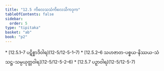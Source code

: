```yaml
---
title: "12.5 ကိလေသသံကိလေသိကဒုက"
tableOfContents: false
sidebar:
  order: 5
type: "tipitaka"
basket: "ab"
book: "p2"
---
```



<DynamicBreadcrumb />



<TableOfContents book="p2" section="12.5">
* [12.5.1–7 ပဋိစ္စာဒိဝါရ](12-5/12-5-1–7)
* [12.5.2–6 သဟဇာတ-ပစ္စယ-နိဿယ-သံသဋ္ဌ-သမ္ပယုတ္တဝါရ](12-5/12-5-2–6)
* [12.5.7 ပဉှာဝါရ](12-5/12-5-7)
</TableOfContents>